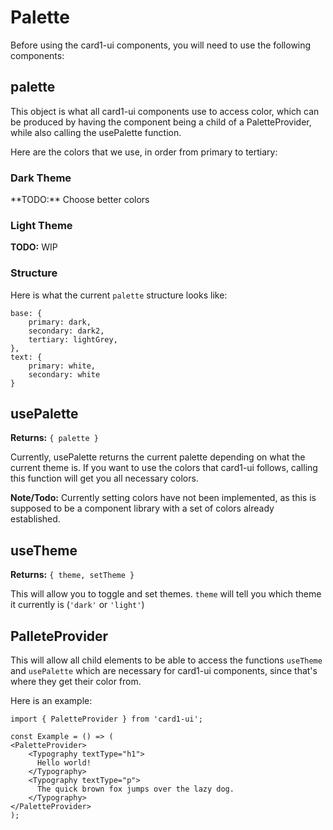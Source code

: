 
<Meta title="card1-ui/Palette" />

# Palette

Before using the card1-ui components, you will need to use the following components:

## palette
This object is what all card1-ui components use to access color, which can be produced
by having the component being a child of a PaletteProvider, while also calling the 
usePalette function.

Here are the colors that we use, in order from primary to tertiary:

### Dark Theme
<ColorPalette>
  <ColorItem
    title="Base Colors"
    colors={{ dark: '#1C1C1C', dark2: '#262626', lightGrey: '#7D7D7D' }}
  />
  <ColorItem 
    title="Text Colors" 
    colors={{ white: '#FFFFFF', white: '#FFFFFF' }} 
  />
</ColorPalette>
**TODO:** Choose better colors

### Light Theme
**TODO:** WIP

### Structure
Here is what the current `palette` structure looks like:
```
base: {
    primary: dark,
    secondary: dark2,
    tertiary: lightGrey,
},
text: {
    primary: white,
    secondary: white
}
```

## usePalette
**Returns:** `{ palette }`

Currently, usePalette returns the current palette depending on what the current theme is.
If you want to use the colors that card1-ui follows, calling this function will get you
all necessary colors.

**Note/Todo:** Currently setting colors have not been implemented, as this is supposed to
be a component library with a set of colors already established.

## useTheme 

**Returns:** `{ theme, setTheme }`

This will allow you to toggle and set themes. `theme` will tell you which theme 
it currently is (`'dark'` or `'light'`)

## PalleteProvider

This will allow all child elements to be able to access the functions `useTheme` 
and `usePalette` which are necessary for card1-ui components, since that's where
they get their color from.

Here is an example:
```tsx
import { PaletteProvider } from 'card1-ui';

const Example = () => (
<PaletteProvider>
    <Typography textType="h1">
      Hello world!
    </Typography>
    <Typography textType="p">
      The quick brown fox jumps over the lazy dog.
    </Typography>
</PaletteProvider>
);
```
